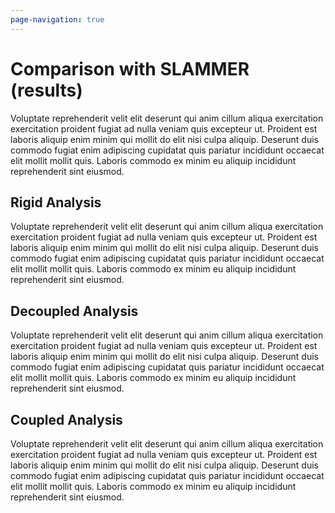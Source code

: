 ```yaml
---
page-navigation: true
---
```


# Comparison with SLAMMER (results)

Voluptate reprehenderit velit elit deserunt qui anim cillum aliqua exercitation exercitation proident fugiat ad nulla veniam quis excepteur ut. Proident est laboris aliquip enim minim qui mollit do elit nisi culpa aliquip. Deserunt duis commodo fugiat enim adipiscing cupidatat quis pariatur incididunt occaecat elit mollit mollit quis. Laboris commodo ex minim eu aliquip incididunt reprehenderit sint eiusmod.

## Rigid Analysis

Voluptate reprehenderit velit elit deserunt qui anim cillum aliqua exercitation exercitation proident fugiat ad nulla veniam quis excepteur ut. Proident est laboris aliquip enim minim qui mollit do elit nisi culpa aliquip. Deserunt duis commodo fugiat enim adipiscing cupidatat quis pariatur incididunt occaecat elit mollit mollit quis. Laboris commodo ex minim eu aliquip incididunt reprehenderit sint eiusmod.

## Decoupled Analysis

Voluptate reprehenderit velit elit deserunt qui anim cillum aliqua exercitation exercitation proident fugiat ad nulla veniam quis excepteur ut. Proident est laboris aliquip enim minim qui mollit do elit nisi culpa aliquip. Deserunt duis commodo fugiat enim adipiscing cupidatat quis pariatur incididunt occaecat elit mollit mollit quis. Laboris commodo ex minim eu aliquip incididunt reprehenderit sint eiusmod.

## Coupled Analysis

Voluptate reprehenderit velit elit deserunt qui anim cillum aliqua exercitation exercitation proident fugiat ad nulla veniam quis excepteur ut. Proident est laboris aliquip enim minim qui mollit do elit nisi culpa aliquip. Deserunt duis commodo fugiat enim adipiscing cupidatat quis pariatur incididunt occaecat elit mollit mollit quis. Laboris commodo ex minim eu aliquip incididunt reprehenderit sint eiusmod.
